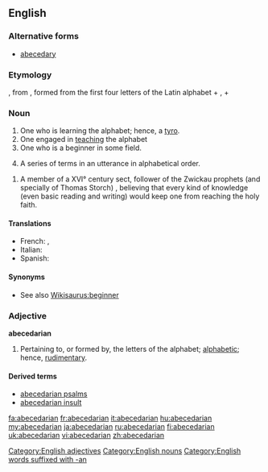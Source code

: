 {{wikisource1911Enc|Abecedarians}}
==English==

===Alternative forms===
* [[abecedary]]

===Etymology===
{{term|abecedary}}, from {{etyl|la|en}} {{term|abecedarius||lang=la|of the alphabet}}, formed from the first four letters of the Latin alphabet + {{term|-arius|lang=la}}, + {{term|-an}}

===Noun===
{{en-noun}}

# One who is learning the alphabet; hence, a [[tyro]].
# One engaged in [[teaching]] the alphabet
# One who is a beginner in some field.
# {{rhetoric}} A series of terms in an utterance in alphabetical order.
{{examples-right|examples=He knew his rhetorical devices from abecedarian, battologia, and contentio, all the way to zeugma}}
# {{religion}} A member of a XVI° century sect, follower of the Zwickau prophets (and specially of Thomas Storch) , believing that every kind of knowledge (even basic reading and writing) would keep one from reaching the holy faith.
==== Translations ====
{{trans-top| a member of a XVI° century sect}}
{{trans-mid}}
* French: {{t|fr|abécédarien}} , {{t|fr|abécédaire}}
* Italian:{{t|it|abecedariano}} 
* Spanish:{{t|es|abecedariano}}
{{trans-bottom}}

====Synonyms====
* See also [[Wikisaurus:beginner]]

===Adjective===
'''abecedarian'''

# Pertaining to, or formed by, the letters of the alphabet; [[alphabetic]]; hence, [[rudimentary]].

====Derived terms====
* [[abecedarian psalms]]
* [[abecedarian insult]]

[[Category:English adjectives]]
[[Category:English nouns]]
[[Category:English words suffixed with -an]]

[[fa:abecedarian]]
[[fr:abecedarian]]
[[it:abecedarian]]
[[hu:abecedarian]]
[[my:abecedarian]]
[[ja:abecedarian]]
[[ru:abecedarian]]
[[fi:abecedarian]]
[[uk:abecedarian]]
[[vi:abecedarian]]
[[zh:abecedarian]]